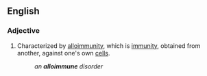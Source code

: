 ==English==

===Adjective===
{{en-adj|-}}
# {{context|pathology}} Characterized by [[alloimmunity]], which is [[immunity]], obtained from another, against one's own [[cell]]s.
#: ''an '''alloimmune''' disorder''